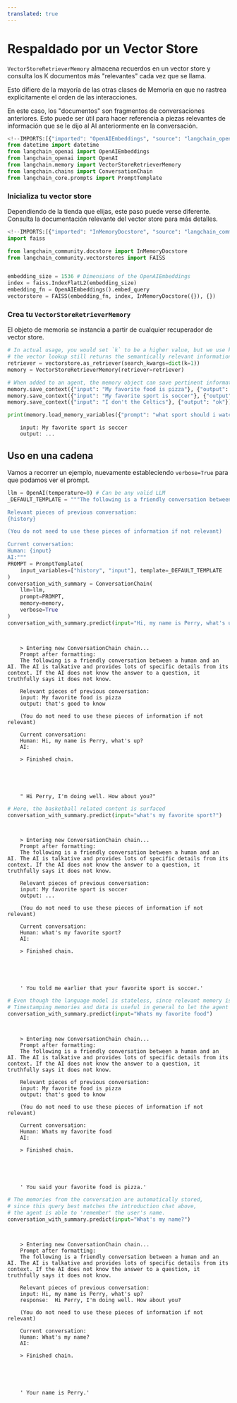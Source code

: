 ```yaml
---
translated: true
---
```


# Respaldado por un Vector Store

`VectorStoreRetrieverMemory` almacena recuerdos en un vector store y consulta los K documentos más "relevantes" cada vez que se llama.

Esto difiere de la mayoría de las otras clases de Memoria en que no rastrea explícitamente el orden de las interacciones.

En este caso, los "documentos" son fragmentos de conversaciones anteriores. Esto puede ser útil para hacer referencia a piezas relevantes de información que se le dijo al AI anteriormente en la conversación.

```python
<!--IMPORTS:[{"imported": "OpenAIEmbeddings", "source": "langchain_openai", "docs": "https://api.python.langchain.com/en/latest/embeddings/langchain_openai.embeddings.base.OpenAIEmbeddings.html", "title": "Backed by a Vector Store"}, {"imported": "OpenAI", "source": "langchain_openai", "docs": "https://api.python.langchain.com/en/latest/llms/langchain_openai.llms.base.OpenAI.html", "title": "Backed by a Vector Store"}, {"imported": "VectorStoreRetrieverMemory", "source": "langchain.memory", "docs": "https://api.python.langchain.com/en/latest/memory/langchain.memory.vectorstore.VectorStoreRetrieverMemory.html", "title": "Backed by a Vector Store"}, {"imported": "ConversationChain", "source": "langchain.chains", "docs": "https://api.python.langchain.com/en/latest/chains/langchain.chains.conversation.base.ConversationChain.html", "title": "Backed by a Vector Store"}, {"imported": "PromptTemplate", "source": "langchain_core.prompts", "docs": "https://api.python.langchain.com/en/latest/prompts/langchain_core.prompts.prompt.PromptTemplate.html", "title": "Backed by a Vector Store"}]-->
from datetime import datetime
from langchain_openai import OpenAIEmbeddings
from langchain_openai import OpenAI
from langchain.memory import VectorStoreRetrieverMemory
from langchain.chains import ConversationChain
from langchain_core.prompts import PromptTemplate
```

### Inicializa tu vector store

Dependiendo de la tienda que elijas, este paso puede verse diferente. Consulta la documentación relevante del vector store para más detalles.

```python
<!--IMPORTS:[{"imported": "InMemoryDocstore", "source": "langchain_community.docstore", "docs": "https://api.python.langchain.com/en/latest/docstore/langchain_community.docstore.in_memory.InMemoryDocstore.html", "title": "Backed by a Vector Store"}, {"imported": "FAISS", "source": "langchain_community.vectorstores", "docs": "https://api.python.langchain.com/en/latest/vectorstores/langchain_community.vectorstores.faiss.FAISS.html", "title": "Backed by a Vector Store"}]-->
import faiss

from langchain_community.docstore import InMemoryDocstore
from langchain_community.vectorstores import FAISS


embedding_size = 1536 # Dimensions of the OpenAIEmbeddings
index = faiss.IndexFlatL2(embedding_size)
embedding_fn = OpenAIEmbeddings().embed_query
vectorstore = FAISS(embedding_fn, index, InMemoryDocstore({}), {})
```

### Crea tu `VectorStoreRetrieverMemory`

El objeto de memoria se instancia a partir de cualquier recuperador de vector store.

```python
# In actual usage, you would set `k` to be a higher value, but we use k=1 to show that
# the vector lookup still returns the semantically relevant information
retriever = vectorstore.as_retriever(search_kwargs=dict(k=1))
memory = VectorStoreRetrieverMemory(retriever=retriever)

# When added to an agent, the memory object can save pertinent information from conversations or used tools
memory.save_context({"input": "My favorite food is pizza"}, {"output": "that's good to know"})
memory.save_context({"input": "My favorite sport is soccer"}, {"output": "..."})
memory.save_context({"input": "I don't the Celtics"}, {"output": "ok"}) #
```

```python
print(memory.load_memory_variables({"prompt": "what sport should i watch?"})["history"])
```

```output
    input: My favorite sport is soccer
    output: ...
```

## Uso en una cadena

Vamos a recorrer un ejemplo, nuevamente estableciendo `verbose=True` para que podamos ver el prompt.

```python
llm = OpenAI(temperature=0) # Can be any valid LLM
_DEFAULT_TEMPLATE = """The following is a friendly conversation between a human and an AI. The AI is talkative and provides lots of specific details from its context. If the AI does not know the answer to a question, it truthfully says it does not know.

Relevant pieces of previous conversation:
{history}

(You do not need to use these pieces of information if not relevant)

Current conversation:
Human: {input}
AI:"""
PROMPT = PromptTemplate(
    input_variables=["history", "input"], template=_DEFAULT_TEMPLATE
)
conversation_with_summary = ConversationChain(
    llm=llm,
    prompt=PROMPT,
    memory=memory,
    verbose=True
)
conversation_with_summary.predict(input="Hi, my name is Perry, what's up?")
```

```output


    > Entering new ConversationChain chain...
    Prompt after formatting:
    The following is a friendly conversation between a human and an AI. The AI is talkative and provides lots of specific details from its context. If the AI does not know the answer to a question, it truthfully says it does not know.

    Relevant pieces of previous conversation:
    input: My favorite food is pizza
    output: that's good to know

    (You do not need to use these pieces of information if not relevant)

    Current conversation:
    Human: Hi, my name is Perry, what's up?
    AI:

    > Finished chain.





    " Hi Perry, I'm doing well. How about you?"
```

```python
# Here, the basketball related content is surfaced
conversation_with_summary.predict(input="what's my favorite sport?")
```

```output


    > Entering new ConversationChain chain...
    Prompt after formatting:
    The following is a friendly conversation between a human and an AI. The AI is talkative and provides lots of specific details from its context. If the AI does not know the answer to a question, it truthfully says it does not know.

    Relevant pieces of previous conversation:
    input: My favorite sport is soccer
    output: ...

    (You do not need to use these pieces of information if not relevant)

    Current conversation:
    Human: what's my favorite sport?
    AI:

    > Finished chain.





    ' You told me earlier that your favorite sport is soccer.'
```

```python
# Even though the language model is stateless, since relevant memory is fetched, it can "reason" about the time.
# Timestamping memories and data is useful in general to let the agent determine temporal relevance
conversation_with_summary.predict(input="Whats my favorite food")
```

```output


    > Entering new ConversationChain chain...
    Prompt after formatting:
    The following is a friendly conversation between a human and an AI. The AI is talkative and provides lots of specific details from its context. If the AI does not know the answer to a question, it truthfully says it does not know.

    Relevant pieces of previous conversation:
    input: My favorite food is pizza
    output: that's good to know

    (You do not need to use these pieces of information if not relevant)

    Current conversation:
    Human: Whats my favorite food
    AI:

    > Finished chain.





    ' You said your favorite food is pizza.'
```

```python
# The memories from the conversation are automatically stored,
# since this query best matches the introduction chat above,
# the agent is able to 'remember' the user's name.
conversation_with_summary.predict(input="What's my name?")
```

```output


    > Entering new ConversationChain chain...
    Prompt after formatting:
    The following is a friendly conversation between a human and an AI. The AI is talkative and provides lots of specific details from its context. If the AI does not know the answer to a question, it truthfully says it does not know.

    Relevant pieces of previous conversation:
    input: Hi, my name is Perry, what's up?
    response:  Hi Perry, I'm doing well. How about you?

    (You do not need to use these pieces of information if not relevant)

    Current conversation:
    Human: What's my name?
    AI:

    > Finished chain.





    ' Your name is Perry.'
```
